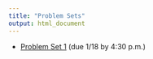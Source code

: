 ```yaml
---
title: "Problem Sets"
output: html_document
---
```


* [Problem Set 1](http://htmlpreview.github.io/?https://github.com/math430-lu/math430-lu.github.io/blob/master/ps/ps1.html) (due 1/18 by 4:30 p.m.)